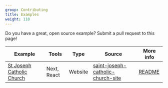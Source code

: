```yaml
---
group: Contributing
title: Examples
weight: 110
---
```


Do you have a great, open source example? Submit a pull request to this page!

<div class="non-props-table" />

| Example                                                          | Tools       | Type    | Source                                                                                                              | More info                                                                                                    |
| ---------------------------------------------------------------- | ----------- | ------- | ------------------------------------------------------------------------------------------------------------------- | ------------------------------------------------------------------------------------------------------------ |
| [St Joseph Catholic Church](https://stjosephchurchbluffton.org/) | Next, React | Website | [saint-joseph-catholic-church-site](https://github.com/SaintJosephCatholicChurch/saint-joseph-catholic-church-site) | [README](https://github.com/SaintJosephCatholicChurch/saint-joseph-catholic-church-site/blob/main/README.md) |
